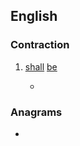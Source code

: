 ==English==

===Contraction===
{{head|en|contraction}}

# {{lb|en|obsolete}} [[shall]] [[be]]
#: {{RQ:Shakespeare Love's Labour's Lost Q1|act=IV|scene=iii|url=https://books.google.com/books?id=uyDPAAAAMAAJ&pg=PT57|passage=Away, away, no time '''ſhalbe''' omitted, / That will [[betime|be time]] and may by vs be fitted.}}
#* {{RQ:Authorized Version|Job|24|20|passage=The wombe shall forget him, the worme shall feed sweetly on him, hee shall be no more remembred, and wickednes '''shalbe''' broken as a tree.}}

===Anagrams===
* {{anagrams|en|a=abehls|Hables|belash}}